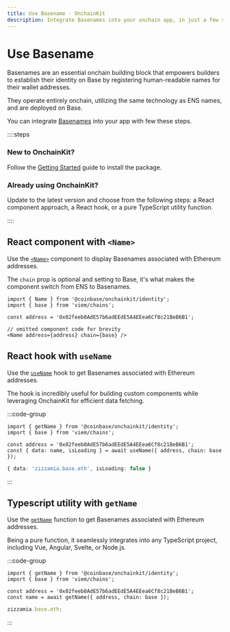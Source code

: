 ```yaml
---
title: Use Basename · OnchainKit
description: Integrate Basenames into your onchain app, in just a few steps.
---
```


# Use Basename

Basenames are an essential onchain building block that empowers builders to establish their identity on Base by registering human-readable names for their wallet addresses.

They operate entirely onchain, utilizing the same technology as ENS names, and are deployed on Base. 

You can integrate [Basenames](https://www.base.org/names) into your app with few these steps.

::::steps

### New to OnchainKit?

Follow the [Getting Started](/getting-started) guide to install the package.

### Already using OnchainKit?

Update to the latest version and choose from the following steps: a React component approach, a React hook, or a pure TypeScript utility function.

::::

## React component with `<Name>`

Use the [`<Name>`](/identity/name) component to display Basenames associated with Ethereum addresses.

The `chain` prop is optional and setting to Base, it's what makes the component switch from ENS to Basenames.

```tsx
import { Name } from '@coinbase/onchainkit/identity';
import { base } from 'viem/chains';

const address = '0x02feeb0AdE57b6adEEdE5A4EEea6Cf8c21BeB6B1';

// omitted component code for brevity
<Name address={address} chain={base} />
```

<App>
  <Name address="0x02feeb0AdE57b6adEEdE5A4EEea6Cf8c21BeB6B1" chain={base}/>
</App>

## React hook with `useName`

Use the [`useName`](/identity/use-name) hook to get Basenames associated with Ethereum addresses.

The hook is incredibly useful for building custom components while leveraging OnchainKit for efficient data fetching.

:::code-group

```tsx [code]
import { getName } from '@coinbase/onchainkit/identity';
import { base } from 'viem/chains';

const address = '0x02feeb0AdE57b6adEEdE5A4EEea6Cf8c21BeB6B1';
const { data: name, isLoading } = await useName({ address, chain: base });
```

```ts [return value]
{ data: 'zizzamia.base.eth', isLoading: false }
```

:::

## Typescript utility with `getName`

Use the [`getName`](/identity/get-name) function to get Basenames associated with Ethereum addresses.

Being a pure function, it seamlessly integrates into any TypeScript project, including Vue, Angular, Svelte, or Node.js.

:::code-group

```tsx [code]
import { getName } from '@coinbase/onchainkit/identity';
import { base } from 'viem/chains';

const address = '0x02feeb0AdE57b6adEEdE5A4EEea6Cf8c21BeB6B1';
const name = await getName({ address, chain: base });
```

```ts [return value]
zizzamia.base.eth;
```

:::
